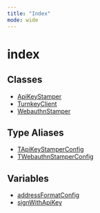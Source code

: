```yaml
---
title: "Index"
mode: wide
---
```

  
# index

## Classes

- [ApiKeyStamper](ApiKeyStamper/readme)
- [TurnkeyClient](TurnkeyClient/readme)
- [WebauthnStamper](WebauthnStamper/readme)

## Type Aliases

- [TApiKeyStamperConfig](TApiKeyStamperConfig/readme)
- [TWebauthnStamperConfig](TWebauthnStamperConfig/readme)

## Variables

- [addressFormatConfig](addressFormatConfig/readme)
- [signWithApiKey](signWithApiKey/readme)
